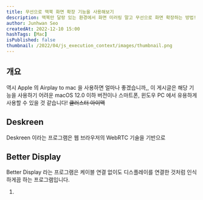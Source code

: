 ```yaml
---
title: 무선으로 맥북 화면 확장 기능을 사용해보기
description: 맥북만 달랑 있는 환경에서 화면 미러링 말고 무선으로 화면 확장하는 방법!
author: Junhwan Seo
createdAt: 2022-12-10 15:00
hashTags: [Mac]
isPublished: false
thumbnail: /2022/04/js_execution_context/images/thumbnail.png
---
```


## 개요

역시 Apple 의 Airplay to mac 을 사용하면 얼마나 좋겠습니까,,
이 게시글은 해당 기능을 사용하기 어려운 macOS 12.0 이하 버전이나 스마트폰, 윈도우 PC 에서 유용하게 사용할 수 있을 것 같습니다! ~~클러스터 아이맥~~

## Deskreen

Deskreen 이라는 프로그램은 웹 브라우저의 WebRTC 기술을 기반으로

## Better Display

Better Display 라는 프로그램은 케이블 연결 없이도 디스플레이를 연결한 것처럼 인식하게끔 하는 프로그램입니다.

1.
